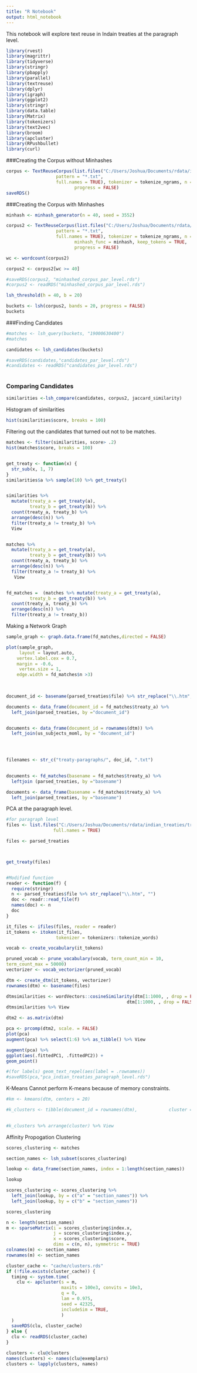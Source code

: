 ```yaml
---
title: "R Notebook"
output: html_notebook
---
```


This notebook will explore text reuse in Indain treaties at the paragraph level. 
```r
library(rvest)
library(magrittr)
library(tidyverse)
library(stringr)
library(pbapply)
library(parallel)
library(textreuse)
library(dplyr)
library(igraph)
library(ggplot2)
library(stringr)
library(data.table)
library(Matrix)
library(tokenizers)
library(text2vec)
library(broom)
library(apcluster)
library(RPushbullet)
library(curl)
```

###Creating the Corpus without Minhashes
```r
corpus <- TextReuseCorpus(list.files("C:/Users/Joshua/Documents/rdata/indian_treaties/treaty-paragraphs", 
                   pattern = "*.txt",
                   full.names = TRUE), tokenizer = tokenize_ngrams, n = 5,
                          progress = FALSE)
saveRDS()
```

###Creating the Corpus with Minhashes

```r
minhash <- minhash_generator(n = 40, seed = 3552)

corpus2 <- TextReuseCorpus(list.files("C:/Users/Joshua/Documents/rdata/indian_treaties/treaty-paragraphs", 
                   pattern = "*.txt",
                   full.names = TRUE), tokenizer = tokenize_ngrams, n = 5,
                          minhash_func = minhash, keep_tokens = TRUE,
                          progress = FALSE)

wc <- wordcount(corpus2)

corpus2 <- corpus2[wc >= 40]

#saveRDS(corpus2, "minhashed_corpus_par_level.rds")
#corpus2 <- readRDS("minhashed_corpus_par_level.rds")
```



```r

lsh_threshold(h = 40, b = 20)

buckets <- lsh(corpus2, bands = 20, progress = FALSE)
buckets
```

###Finding Candidates
```r
#matches <- lsh_query(buckets, "19000630400")
#matches

candidates <- lsh_candidates(buckets)

#saveRDS(candidates,"candidates_par_level.rds")
#candidates <- readRDS("candidates_par_level.rds")
 
```

### Comparing Candidates
```r

similarities <-lsh_compare(candidates, corpus2, jaccard_similarity)
```

Histogram of similarities
```r
hist(similarities$score, breaks = 100) 
```
Filtering out the candidates that turned out not to be matches. 
```r
matches <- filter(similarities, score> .2)
hist(matches$score, breaks = 100)
``` 

```r

```


```r
get_treaty <- function(x) {
  str_sub(x, 1, 7)
}
similarities$a %>% sample(10) %>% get_treaty()


similarities %>% 
  mutate(treaty_a = get_treaty(a),
         treaty_b = get_treaty(b)) %>% 
  count(treaty_a, treaty_b) %>% 
  arrange(desc(n)) %>% 
  filter(treaty_a != treaty_b) %>%
  View


matches %>% 
  mutate(treaty_a = get_treaty(a),
         treaty_b = get_treaty(b)) %>% 
  count(treaty_a, treaty_b) %>% 
  arrange(desc(n)) %>% 
  filter(treaty_a != treaty_b) %>%
   View


fd_matches =  (matches %>% mutate(treaty_a = get_treaty(a),
         treaty_b = get_treaty(b)) %>% 
  count(treaty_a, treaty_b) %>% 
  arrange(desc(n)) %>% 
  filter(treaty_a != treaty_b)) 
```

Making a Network Graph
```r

sample_graph <- graph.data.frame(fd_matches,directed = FALSE)

plot(sample_graph, 
     layout = layout.auto,
    vertex.label.cex = 0.7,
    margin = -0.6,
     vertex.size = 1,
    edge.width = fd_matches$n >3)
    
  

```
```r
document_id <- basename(parsed_treaties$file) %>% str_replace("\\.htm", "")

documents <- data_frame(document_id = fd_matches$treaty_a) %>% 
  left_join(parsed_treaties, by ="document_id")


documents <- data_frame(document_id = rownames(dtm)) %>% 
  left_join(us_subjects_moml, by = "document_id")  
  



filenames <- str_c("treaty-paragraphs/", doc_id, ".txt")

  
documents <- fd_matches(basename = fd_matches$treaty_a) %>% 
  leftjoin (parsed_treaties, by ="basename")
```

```r
documents <- data_frame(basename = fd_matches$treaty_a) %>% 
  left_join(parsed_treaties, by ="basename")
```

PCA at the paragraph level. 
```r
#for paragraph level 
files <- list.files("C:/Users/Joshua/Documents/rdata/indian_treaties/treaty-paragraphs",                    pattern = "*.txt",
                  full.names = TRUE)

files <- parsed_treaties



get_treaty(files)


#Modified function
reader <- function(f) {
  require(stringr)
  n <- parsed_treaties$file %>% str_replace("\\.htm", "")
  doc <- readr::read_file(f)
  names(doc) <- n
  doc
}

it_files <- ifiles(files, reader = reader)
it_tokens <- itoken(it_files,
                   tokenizer = tokenizers::tokenize_words)

vocab <- create_vocabulary(it_tokens)

pruned_vocab <- prune_vocabulary(vocab, term_count_min = 10,
term_count_max = 50000)
vectorizer <- vocab_vectorizer(pruned_vocab)

dtm <- create_dtm(it_tokens, vectorizer)
rownames(dtm) <- basename(files) 

dtmsimilarities <- wordVectors::cosineSimilarity(dtm[1:1000, , drop = FALSE], 
                                              dtm[1:1000, , drop = FALSE])
dtmsimilarities %>% View

dtm2 <- as.matrix(dtm)

pca <- prcomp(dtm2, scale. = FALSE)
plot(pca)
augment(pca) %>% select(1:6) %>% as_tibble() %>% View

augment(pca) %>%
ggplot(aes(.fittedPC1, .fittedPC2)) + 
geom_point() 

#(for labels) geom_text_repel(aes(label = .rownames))
#saveRDS(pca,"pca_indian_treaties_paragraph_level.rds")
```


K-Means 
Cannot perform K-means because of memory constraints. 
```r
#km <- kmeans(dtm, centers = 20)

#k_clusters <- tibble(document_id = rownames(dtm),            cluster = km$cluster))
  

#k_clusters %>% arrange(cluster) %>% View
```


Affinity Propogation Clustering
```r

scores_clustering <- matches

section_names <- lsh_subset(scores_clustering)

lookup <- data_frame(section_names, index = 1:length(section_names))

lookup

scores_clustering <- scores_clustering %>% 
  left_join(lookup, by = c("a" = "section_names")) %>% 
  left_join(lookup, by = c("b" = "section_names")) 

scores_clustering

n <- length(section_names)
m <- sparseMatrix(i = scores_clustering$index.x,
                  j = scores_clustering$index.y,
                  x = scores_clustering$score,
                  dims = c(n, n), symmetric = TRUE)
colnames(m) <- section_names
rownames(m) <- section_names

cluster_cache <- "cache/clusters.rds"
if (!file.exists(cluster_cache)) {
  timing <- system.time(
    clu <- apcluster(s = m,
                     maxits = 100e3, convits = 10e3,
                     q = 0,
                     lam = 0.975,
                     seed = 42325, 
                     includeSim = TRUE,
                     )
  )
  saveRDS(clu, cluster_cache)
} else {
  clu <- readRDS(cluster_cache)
}

clusters <- clu@clusters 
names(clusters) <- names(clu@exemplars)
clusters <- lapply(clusters, names)

```





